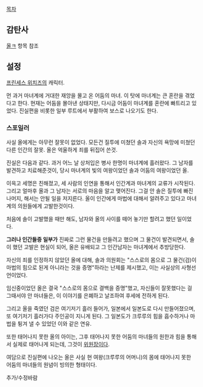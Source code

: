 [[목차]]

== 감탄사 ==
[[올ㅋ]] 항목 참조
 
== 설정 ==
[[프린세스 위치즈]]의 캐릭터.

먼 과거 마녀계에 거대한 재앙을 몰고 온 어둠의 마녀. 이 탓에 마녀계는 큰 혼란을 겪었다고 한다. 현재는 어둠을 몰아낸 상태지만, 다시금 어둠이 마녀계를 혼란에 빠트리고 있었다. 진실편을 비롯한 일부 루트에서 부활하여 보스로 나오기도 한다.

=== 스포일러 ===
사실 올에게는 아무런 잘못이 없었다. 모든건 질투에 미쳤던 솔과 자신의 욕망에 미쳤던 다른 인간의 잘못. 올은 억울하게 죄를 뒤집어 쓴것.

진실은 다음과 같다.
과거 어느 날 상처입은 병사 한명이 마녀계에 흘러왔다. 그 남자를 발견하고 치료해준것이, 당시 마녀계의 빛의 여왕이었던 솔과 어둠의 여왕이었던 올.

이윽고 세명은 친해졌고, 세 사람의 인연을 통해서 인간계과 마녀계의 교류가 시작된다. 그리고 얼마후 올과 그 남자는 서로의 마음을 알고 맺어진다. 그걸 안 솔은 질투에 빠진 나머지, 해서는 안될 일을 저지른다. 올이 인간에게 마법에 대해서 알려주고 있다고 마녀계의 의원들에게 고발한것이다. 

처음에 솔이 고발했을 때만 해도, 남자와 올의 사이를 떼어 놓기만 할려고 했던 일이었다.

'''그러나 인간들중 일부가''' 진짜로 그런 물건을 만들려고 했으며 그 물건이 발견되면서, 솔이 했던 고발은 현실이 되어, 올은 유배되고 그 인간남자는 마녀계에서 추방당한다. 

자신의 죄를 인정하지 않았던 올에 대해, 솔과 의원회는 "스스로의 몸으로 그 물건(검)이 마법의 힘으로 된게 아니라는 것을 증명"하라는 난제를 제시했고, 이는 사실상의 사형선언이었다.

임신중이었던 올은 결국 "스스로의 몸으로 결백을 증명"했고, 자신들이 잘못했다는 걸 그때서야 안 마녀들은, 이 이야기를 은폐하고 날조하여 후세에 전하게 된다. 

그리고 올을 죽였던 검은 여기저기 흘러 들어가, 일본에서 일본도로 다시 만들어졌으며, 또 여기저기 흘러가다 주인공이 지니게 된다. 그 일본도가 크루루의 힘을 흡수하거나 마법을 튕겨 낼 수 있었던 이와 같은 연유.

또한 태어나지 못한 올의 아이는, 그후 태어나지 못한 어둠의 마녀들의 원한과 힘을 통해서 실제로 태어나게 되는데, 그것이 [[위원장]]이다.

여담으로 진실편에 나오는 올은 사실 현 여왕(크루루의 어머니)의 몸에 태어나지 못한 어둠의 마녀들의 원념이 빙의한 형태이다.

추가/수정바람
